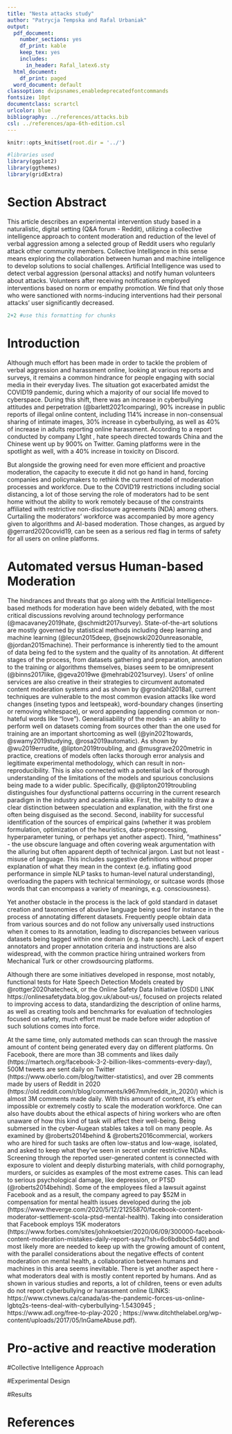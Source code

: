 ```yaml
---
title: "Nesta attacks study"
author: "Patrycja Tempska and Rafal Urbaniak"
output:
  pdf_document:
    number_sections: yes
    df_print: kable
    keep_tex: yes
    includes:
      in_header: Rafal_latex6.sty
  html_document:
    df_print: paged
  word_document: default
classoption: dvipsnames,enabledeprecatedfontcommands
fontsize: 10pt
documentclass: scrartcl
urlcolor: blue
bibliography: ../references/attacks.bib
csl: ../references/apa-6th-edition.csl
---
```


```r
knitr::opts_knit$set(root.dir = '../')

#libraries used
library(ggplot2)
library(ggthemes)
library(gridExtra)

```



\tableofcontents

# Section Abstract
This article describes an experimental intervention study based in a naturalistic, digital setting (Q&A forum - Reddit), utilizing a collective intelligence approach to content moderation and reduction of the level of verbal aggression among a selected group of Reddit users who regularly attack other community members. Collective Intelligence in this sense means exploring the collaboration between human and machine intelligence to develop solutions to social challenges. Artificial Intelligence was used to detect verbal aggression (personal attacks) and notify human volunteers about attacks. Volunteers after receiving notifications employed interventions based on norm or empathy promotion. We find that only those who were sanctioned with norms-inducing interventions had their personal attacks' user significantly decreased. 

\vspace{1mm}
\footnotesize
```r
2+2 #use this formatting for chunks
```
\normalsize


# Introduction
Although much effort has been made in order to tackle the problem of verbal aggression and harassment online, looking at various reports and surveys, it remains a common hindrance for people engaging with social media in their everyday lives. The situation got exacerbated amidst the COVID19 pandemic, during which a majority of our social life moved to cyberspace. During this shift, there was an increase in cyberbullying attitudes and perpetration (@barlett2021comparing), 90% increase in public reports of illegal online content\footnote{\href {https://www.aspistrategist.org.au/australias-esafety-commissioner-targets-abuse-online-as-covid-19-supercharges-cyberbullying/}{https://www.aspistrategist.org.au/australias-esafety-commissioner-targets-abuse-online-as-covid-19-supercharges-cyberbullying/}}, including 114% increase in non-consensual sharing of intimate images, 30% increase in cyberbullying, as well as 40% of increase in adults reporting online harassment. According to a report conducted by company L1ght \footnote{\href {https://l1ght.com/Toxicity_during_coronavirus_Report-L1ght.pdf}{https://l1ght.com/Toxicity_during_coronavirus_Report-L1ght.pdf}}, hate speech directed towards China and the Chinese went up by 900% on Twitter. Gaming platforms were in the spotlight as well, with a 40% increase in toxicity on Discord. 

But alongside the growing need for even more efficient and proactive moderation, the capacity to execute it did not go hand in hand, forcing companies and policymakers to rethink the current model of moderation processes and workforce. Due to the COVID19 restrictions including social distancing, a lot of those serving the role of moderators had to be sent home\footnote{\href {https://qz.com/india/1976450/facebook-covid-19-lockdowns-hurt-content-moderation-algorithms/}{https://qz.com/india/1976450/facebook-covid-19-lockdowns-hurt-content-moderation-algorithms/}} without the ability to work remotely because of the constraints affiliated with restrictive non-disclosure agreements (NDA) among others. Curtailing the moderators' workforce was accompanied by more agency given to algorithms and AI-based moderation. Those changes, as argued by @gerrard2020covid19, can be seen as a serious red flag in terms of safety for all users on online platforms. 

# Automated versus Human-based Moderation
The hindrances and threats that go along with the Artificial Intelligence-based methods for moderation have been widely debated, with the most critical discussions revolving around technology performance (@macavaney2019hate, @schmidt2017survey). State-of-the-art solutions are mostly governed by statistical methods including deep learning and machine learning (@lecun2015deep, @sejnowski2020unreasonable, @jordan2015machine). Their performance is inherently tied to the amount of data being fed to the system and the quality of its annotation. At different stages of the process, from datasets gathering and preparation, annotation to the training or algorithms themselves, biases seem to be omnipresent (@binns2017like, @geva2019we @mehrabi2021survey). Users' of online services are also creative in their strategies to circumvent automated content moderation systems and as shown by @grondahl2018all, current techniques are vulnerable to the most common evasion attacks like word changes (inseting typos and leetspeak), word-boundary changes (inserting or removing whitespace), or word appending (appending common or non-hateful words like "love"). Generalisability of the models - an ability to perform well on datasets coming from sources other than the one used for training are an important shortcoming as well (@yin2021towards, @swamy2019studying, @rosa2019automatic). As shown by @wu2019errudite, @lipton2019troubling, and @musgrave2020metric in practice, creations of models often lacks thorough error analysis and legitimate experimental methodology, which can result in non-reproducibility. This is also connected with a potential lack of thorough understanding of the limitations of the models and spurious conclusions being made to a wider public. Specifically, @@lipton2019troubling distinguishes four dysfunctional patterns occurring in the current research paradigm in the industry and academia alike. First, the inability to draw a clear distinction between speculation and explanation, with the first one often being disguised as the second. Second, inability for successful identification of the sources of empirical gains (whether it was problem formulation, optimization of the heuristics, data-preprocessing, hyperparameter tuning, or perhaps yet another aspect). Third, "mathiness" - the use obscure language and often covering weak argumentation with the alluring but often apparent depth of technical jargon. Last but not least - misuse of language. This includes suggestive definitions without proper explanation of what they mean in the context (e.g. inflating good performance in simple NLP tasks to human-level natural understanding), overloading the papers with technical terminology, or suitcase words (those words that can encompass a variety of meanings, e.g. consciousness).

Yet another obstacle in the process is the lack of gold standard in dataset creation and taxonomies of abusive language being used for instance in the process of annotating different datasets. Frequently people obtain data from various sources and do not follow any universally used instructions when it comes to its annotation, leading to discrepancies between various datasets being tagged within one domain (e.g. hate speech). Lack of expert annotators and proper annotation criteria and instructions are also widespread, with the common practice hiring untrained workers from Mechanical Turk or other crowdsourcing platforms.

Although there are some initiatives developed in response, most notably, functional tests for Hate Speech Detection Models created by @rottger2020hatecheck, or the Online Safety Data Initiative (OSDI) LINK https://onlinesafetydata.blog.gov.uk/about-us/, focused on projects related to improving access to data, standardizing the description of online harms, as well as creating tools and benchmarks for evaluation of technologies focused on safety, much effort must be made before wider adoption of such solutions comes into force.  

At the same time, only automated methods can scan through the massive amount of content being generated every day on different platforms. On Facebook, there are more than 3B comments and likes daily (https://martech.org/facebook-3-2-billion-likes-comments-every-day/), 500M tweets are sent daily on Twitter (https://www.oberlo.com/blog/twitter-statistics), and over 2B comments made by users of Reddit in 2020 (https://old.reddit.com/r/blog/comments/k967mm/reddit_in_2020/) which is almost 3M comments made daily. With this amount of content, it's either impossible or extremely costly to scale the moderation workforce. One can also have doubts about the ethical aspects of hiring workers who are often unaware of how this kind of task will affect their well-being. Being submersed in the cyber-Augean stables takes a toll on many people. As examined by @roberts2014behind & @roberts2016commercial, workers who are hired for such tasks are often low-status and low-wage, isolated, and asked to keep what they've seen in secret under restrictive NDAs. Screening through the reported user-generated content is connected with exposure to violent and deeply disturbing materials, with child pornography, murders, or suicides as examples of the most extreme cases. This can lead to serious psychological damage, like depression, or PTSD (@roberts2014behind). Some of the employees filed a lawsuit against Facebook and as a result, the company agreed to pay $52M in compensation for mental health issues developed during the job (https://www.theverge.com/2020/5/12/21255870/facebook-content-moderator-settlement-scola-ptsd-mental-health).
Taking into consideration that Facebook employs 15K moderators (https://www.forbes.com/sites/johnkoetsier/2020/06/09/300000-facebook-content-moderation-mistakes-daily-report-says/?sh=6c6bdbbc54d0) and most likely more are needed to keep up with the growing amount of content, with the parallel considerations about the negative effects of content moderation on mental health, a collaboration between humans and machines in this area seems inevitable. There is yet another aspect here - what moderators deal with is mostly content reported by humans. And as shown in various studies and reports, a lot of children, teens or even adults do not report cyberbullying or harassment online (LINKS: https://www.ctvnews.ca/canada/as-the-pandemic-forces-us-online-lgbtq2s-teens-deal-with-cyberbullying-1.5430945 ; https://www.adl.org/free-to-play-2020 ; https://www.ditchthelabel.org/wp-content/uploads/2017/05/InGameAbuse.pdf). 

# Pro-active and reactive moderation

#Collective Intelligence Approach

#Experimental Design

#Results





#  References {-}

\vspace{-3mm}





